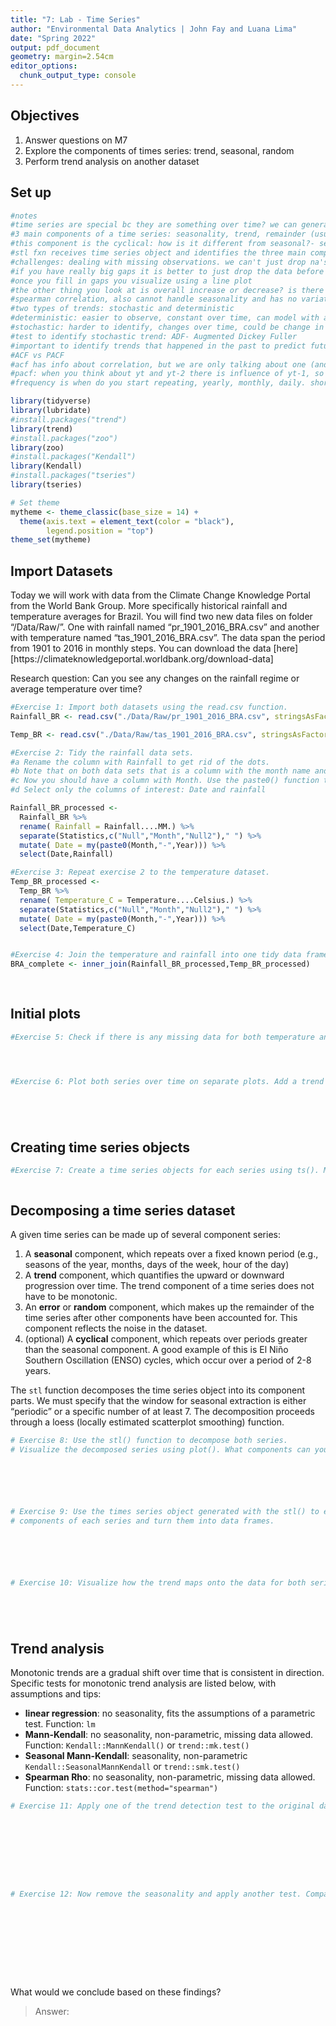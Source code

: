 ```yaml
---
title: "7: Lab - Time Series"
author: "Environmental Data Analytics | John Fay and Luana Lima"
date: "Spring 2022"
output: pdf_document
geometry: margin=2.54cm
editor_options: 
  chunk_output_type: console
---
```


## Objectives
1. Answer questions on M7
2. Explore the components of times series: trend, seasonal, random
3. Perform trend analysis on another dataset

## Set up

```r
#notes
#time series are special bc they are something over time? we can generate projections perhaps to make a more informed decisions
#3 main components of a time series: seasonality, trend, remainder (usually the hardest part to forecast, not explain by trend or seasonality) 
#this component is the cyclical: how is it different from seasonal?- seasonal is over one calendar year, goes along with season, day or hour, cyclical is also repeated but longer durations, ,perhaps only one or two cycles a year, could be even once every 10 years. we need more data to see these 
#stl fxn receives time series object and identifies the three main components, if you sum 3 components you get original data (that's why its a decomposition)
#challenges: dealing with missing observations. we can't just drop na's because it would mess up the spacing (since they are over time and locked to that time, you can't just skip july for ex) instead of getting rid of them we fill them out (model?) using linear interpolation you just connect the dots. not change the series at all
#if you have really big gaps it is better to just drop the data before the gap
#once you fill in gaps you visualize using a line plot 
#the other thing you look at is overall increase or decrease? is there one? how can you be sure? mann kendall, can't use this for seasonal time series, because it will be confused sine it is going up and done. you have to use seasonal mann kendall! it looks  at each season and then you combine the trends from each season to get an overall test 
#spearman correlation, also cannot handle seasonality and has no variation to include seasonality. to get rid of seasonality, you can just subtract from original data (you have to do this in the assignment). or you can group seasonal data, like months over year... i'm a little confused on this one
#two types of trends: stochastic and deterministic 
#deterministic: easier to observe, constant over time, can model with a regression line
#stochastic: harder to identify, changes over time, could be change in pace, could trend up and down 
#test to identify stochastic trend: ADF- Augmented Dickey Fuller 
#important to identify trends that happened in the past to predict future 
#ACF vs PACF
#acf has info about correlation, but we are only talking about one (and time lol) so this is trying to find how yt is related to yt-1 ...etc. help identify order of model. how relevant are previous observations to current observation (helps forcast)
#pacf: when you think about yt and yt-2 there is influence of yt-1, so this model tries to erase that influence, the interaction in between observations. this is important bc there might be high correlation between two observations due to influence of other observations, helps with order of model as well. 
#frequency is when do you start repeating, yearly, monthly, daily. shorter time interval

library(tidyverse)
library(lubridate)
#install.packages("trend")
library(trend)
#install.packages("zoo")
library(zoo)
#install.packages("Kendall")
library(Kendall)
#install.packages("tseries")
library(tseries)

# Set theme
mytheme <- theme_classic(base_size = 14) +
  theme(axis.text = element_text(color = "black"), 
        legend.position = "top")
theme_set(mytheme)
```

## Import Datasets

Today we will work with data from the Climate Change Knowledge Portal from the World Bank Group. More specifically historical rainfall and temperature averages for Brazil. You will find two new data files on folder "/Data/Raw/". One with rainfall named "pr_1901_2016_BRA.csv" and another with temperature named "tas_1901_2016_BRA.csv". The data span the period from 1901 to 2016 in monthly steps. You can download the data [here][https://climateknowledgeportal.worldbank.org/download-data]

Research question: Can you see any changes on the rainfall regime or average temperature over time?

```r
#Exercise 1: Import both datasets using the read.csv function.
Rainfall_BR <- read.csv("./Data/Raw/pr_1901_2016_BRA.csv", stringsAsFactors = TRUE)

Temp_BR <- read.csv("./Data/Raw/tas_1901_2016_BRA.csv", stringsAsFactors = TRUE)

#Exercise 2: Tidy the rainfall data sets.
#a Rename the column with Rainfall to get rid of the dots.
#b Note that on both data sets that is a column with the month name and average. Convert it to a Month column by separating the string, i.e., month in one column and the word "Average" on another. Hint: use the separate() function in the pipe.
#c Now you should have a column with Month. Use the paste0() function to paste month and year together and create a date object.
#d Select only the columns of interest: Date and rainfall

Rainfall_BR_processed <-
  Rainfall_BR %>% 
  rename( Rainfall = Rainfall....MM.) %>% 
  separate(Statistics,c("Null","Month","Null2")," ") %>% 
  mutate( Date = my(paste0(Month,"-",Year))) %>% 
  select(Date,Rainfall)

#Exercise 3: Repeat exercise 2 to the temperature dataset.
Temp_BR_processed <-
  Temp_BR %>% 
  rename( Temperature_C = Temperature....Celsius.) %>% 
  separate(Statistics,c("Null","Month","Null2")," ") %>% 
  mutate( Date = my(paste0(Month,"-",Year))) %>% 
  select(Date,Temperature_C)  


#Exercise 4: Join the temperature and rainfall into one tidy data frame with 3 columns: Date, Rainfall and Temperature.
BRA_complete <- inner_join(Rainfall_BR_processed,Temp_BR_processed)
  
           
```


## Initial plots

```r

#Exercise 5: Check if there is any missing data for both temperature and rainfall series.




#Exercise 6: Plot both series over time on separate plots. Add a trend line using geom_smooth(). Can you say something about the trend just by visualizing the data?






```

## Creating time series objects

```r
#Exercise 7: Create a time series objects for each series using ts(). Make sure you specify the starting point and frequency.



```


## Decomposing a time series dataset

A given time series can be made up of several component series: 

1. A **seasonal** component, which repeats over a fixed known period (e.g., seasons of the year, months, days of the week, hour of the day)
2. A **trend** component, which quantifies the upward or downward progression over time. The trend component of a time series does not have to be monotonic.
3. An **error** or **random** component, which makes up the remainder of the time series after other components have been accounted for. This component reflects the noise in the dataset. 
4. (optional) A **cyclical** component, which repeats over periods greater than the seasonal component. A good example of this is El Niño Southern Oscillation (ENSO) cycles, which occur over a period of 2-8 years.


The `stl` function decomposes the time series object into its component parts. We must specify that the window for seasonal extraction is either "periodic" or a specific number of at least 7. The decomposition proceeds through a loess (locally estimated scatterplot smoothing) function.

```r

# Exercise 8: Use the stl() function to decompose both series. 
# Visualize the decomposed series using plot(). What components can you identify?






# Exercise 9: Use the times series object generated with the stl() to extract the 
# components of each series and turn them into data frames.






# Exercise 10: Visualize how the trend maps onto the data for both series






```


## Trend analysis

Monotonic trends are a gradual shift over time that is consistent in direction. Specific tests for monotonic trend analysis are listed below, with assumptions and tips: 

* **linear regression**: no seasonality, fits the assumptions of a parametric test. Function: `lm`
* **Mann-Kendall**: no seasonality, non-parametric, missing data allowed. Function: `Kendall::MannKendall()` or `trend::mk.test()`
* **Seasonal Mann-Kendall**: seasonality, non-parametric `Kendall::SeasonalMannKendall` or `trend::smk.test()`
* **Spearman Rho**: no seasonality, non-parametric, missing data allowed. Function: `stats::cor.test(method="spearman")`


```r

# Exercise 11: Apply one of the trend detection test to the original data set. Remember that the data has seasonal component, which test can be applied in this case?









# Exercise 12: Now remove the seasonality and apply another test. Compare the results with what you obtained on Exercise 9.











```

What would we conclude based on these findings? 

> Answer:


